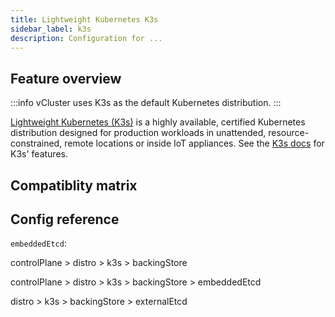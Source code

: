 ```yaml
---
title: Lightweight Kubernetes K3s
sidebar_label: k3s
description: Configuration for ...
---
```




## Feature overview

:::info
vCluster uses K3s as the default Kubernetes distribution.
:::

[Lightweight Kubernetes (K3s)](https://k3s.io) is a highly available, certified Kubernetes distribution designed for production workloads in unattended, resource-constrained, remote locations or inside IoT appliances. See the [K3s docs](https://docs.k3s.io/) for K3s' features.

## Compatiblity matrix

<K3sCompat/>

## Config reference

`embeddedEtcd`: <ProLabel/>

<DistroK3s/>


controlPlane > distro > k3s > backingStore
<BackingStore/>

controlPlane > distro > k3s > backingStore > embeddedEtcd
<EmbeddedEtcd/>

distro > k3s > backingStore > externalEtcd
<ExternalEtcd/>